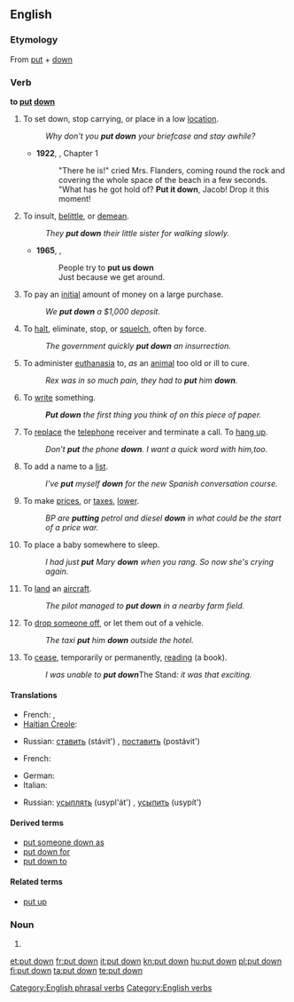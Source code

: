 {{also|put-down}}
==English==

===Etymology===
From [[put]] + [[down]]

===Verb===
'''to [[put]] [[down]]'''

# To set down, stop carrying, or place in a low [[location]].
#: ''Why don't you '''put down''' your briefcase and stay awhile?''
#* '''1922''', {{w|Virginia Woolf}}, ''{{w|Jacob's Room}}'' Chapter 1
#*:"There he is!" cried Mrs. Flanders, coming round the rock and covering the whole space of the beach in a few seconds. "What has he got hold of? '''Put it down''', Jacob! Drop it this moment! 
# {{idiomatic}} To insult, [[belittle]], or [[demean]].
#: ''They '''put down''' their little sister for walking slowly.''
#* '''1965''', {{w|The Who}}, {{w|My Generation}}
#*: People try to '''put us down'''
#*: Just because we get around.
# To pay an [[initial]] amount of money on a large purchase.
#: ''We '''put down''' a $1,000 deposit.''
# To [[halt]], eliminate, stop, or [[squelch]], often by force.
#: ''The government quickly '''put down''' an insurrection.''
# {{euphemism}} To administer [[euthanasia]] to, ''as'' an [[animal]] too old or ill to cure.
#: ''Rex was in so much pain, they had to '''put''' him '''down'''.''
# To [[write]] something.
#: '''''Put down''' the first thing you think of on this piece of paper.''
# To [[replace]] the [[telephone]] receiver and terminate a call. To [[hang up]].
#: ''Don't '''put''' the phone '''down'''. I want a quick word with him,too.''
# To add a name to a [[list]].
#: ''I've '''put''' myself '''down''' for the new Spanish conversation course.''
# To make [[prices]], or [[taxes]], [[lower]].
#: ''BP are '''putting''' petrol and diesel '''down''' in what could be the start of a price war.''
# {{idiomatic}} To place a baby somewhere to sleep.
#: ''I had just '''put''' Mary '''down''' when you rang. So now she's crying again.''
# {{idiomatic}} To [[land]] an [[aircraft]].
#: ''The pilot managed to '''put down''' in a nearby farm field.''
# {{idiomatic}} To [[drop off|drop someone off]], or let them out of a vehicle.
#: ''The taxi '''put''' him '''down''' outside the hotel.''
# {{idiomatic}} To [[cease]], temporarily or permanently, [[read]]ing (a book).
#: ''I was unable to '''put down''' ''The Stand'': it was that exciting.''

====Translations====
{{trans-top|set down, stop carrying}}
* French: {{t+|fr|poser}},  {{t+|fr|déposer}}
* [[Haitian Creole]]: {{tø|ht|depoze}}
{{trans-mid}}
* Russian: [[ставить]] (stávit') {{impf}}, [[поставить]] (postávit') {{pf.}}
{{trans-bottom}}

{{trans-top|halt, eliminate, often by force}}
* French: {{t+|fr|mater}}
{{trans-mid}}
{{trans-bottom}}

{{trans-top|administer euthanasia to an animal}}
* German: {{t|de|einschläfern}}
* Italian: {{t+|it|abbattere}}
{{trans-mid}}
* Russian: [[усыплять]] (usypl'át') {{impf}}, [[усыпить]] (usypít') {{pf.}}
{{trans-bottom}}

====Derived terms====
* [[put someone down as]]
* [[put down for]]
* [[put down to]]

====Related terms====
* [[put up]]

===Noun===
{{en-noun|sg=[[put]] [[down]]}}

# {{alternative spelling of|put-down}}

[[Category:English phrasal verbs]]
[[Category:English verbs]]

[[et:put down]]
[[fr:put down]]
[[it:put down]]
[[kn:put down]]
[[hu:put down]]
[[pl:put down]]
[[fi:put down]]
[[ta:put down]]
[[te:put down]]